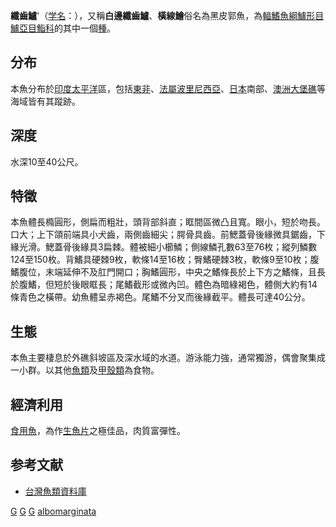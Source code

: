{{Speciesbox 
| taxon = Gracila albomarginata
| status = DD
| status_system = IUCN3.1
| image = Serranidae - Gracila albomarginata.JPG
| authority =  [[Fowler|Fowler]] & [[Bean|Bean]], 1930<ref name='id7111'>{{cite web| url =http://www.bioinfo.cn/db05/BjdwSpecies.php?action=view&id=7111| title =纤齿鲈| work =《中国动物物种编目数据库》| publisher =中国科学院微生物研究所| author =中国科学院动物研究所| accessdate =2009-04-16| deadurl =yes| archiveurl =https://web.archive.org/web/20160305002150/http://www.bioinfo.cn/db05/BjdwSpecies.php?action=view&id=7111| archivedate =2016-03-05}}</ref>
| synonyms = *''Gracilia albomarginata''<br /><small>Fowler & Bean, 1930</small>
*''Aethaloperca albomarginata''<br /><small>Fowler & Bean, 1930</small>
*''Cephalopholis albomarginatus''<br /><small>Fowler & Bean, 1930</small>
*''Epinephelus albomarginatus''<br /><small>Fowler & Bean, 1930</small>
}}
'''纖齒鱸''''（[[学名|学名]]：{{lang|la|''Gracila albomarginatus''}}），又稱'''白邊纖齒鱸'''、'''橫線鱠'''俗名為黑皮郭魚，為[[輻鰭魚綱|輻鰭魚綱]][[鱸形目|鱸形目]][[鱸亞目|鱸亞目]][[鮨科|鮨科]]的其中一個[[種|種]]。

==分布==
本魚分布於[[印度|印度]][[太平洋|太平洋]]區，包括[[東非|東非]]、[[法屬波里尼西亞|法屬波里尼西亞]]、[[日本|日本]]南部、[[澳洲|澳洲]][[大堡礁|大堡礁]]等海域皆有其蹤跡。

==深度==
水深10至40公尺。

==特徵==
本魚體長橢圓形，側扁而粗壯，頭背部斜直；眶間區微凸且寬。眼小，短於吻長。口大；上下頜前端具小犬齒，兩側齒細尖；腭骨具齒。前鰓蓋骨後緣微具鋸齒，下緣光滑。鰓蓋骨後緣具3扁棘。體被細小櫛鱗；側線鱗孔數63至76枚；縱列鱗數124至150枚。背鰭具硬棘9枚，軟條14至16枚；臀鰭硬棘3枚，軟條9至10枚；腹鰭腹位，末端延伸不及肛門開口；胸鰭圓形，中央之鰭條長於上下方之鰭條，且長於腹鰭，但短於後眼眶長；尾鰭截形或微內凹。體色為暗綠褐色，體側大約有14條青色之橫帶。幼魚體呈赤褐色。尾鰭不分叉而後緣截平。體長可達40公分。

==生態==
本魚主要棲息於外礁斜坡區及深水域的水道。游泳能力強，通常獨游，偶會聚集成一小群。以其他[[魚類|魚類]]及[[甲殼類|甲殼類]]為食物。

==經濟利用==
[[食用魚|食用魚]]，為作[[生魚片|生魚片]]之極佳品，肉質富彈性。

==参考文献==
{{reflist}}
*[http://fishdb.sinica.edu.tw/ 台灣魚類資料庫] {{Wayback|url=http://fishdb.sinica.edu.tw/ |date=20160304193340 }}
{{Taxonbar}}

[[Category:1930年描述的鱼类|G]]
[[Category:IUCN红色名录数据缺乏物种|G]]
[[Category:食用鱼|G]]
[[Category:纖齒鱸屬|albomarginata]]